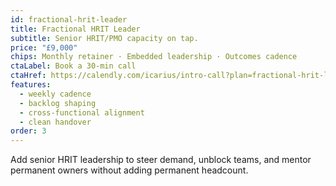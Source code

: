 ```yaml
---
id: fractional-hrit-leader
title: Fractional HRIT Leader
subtitle: Senior HRIT/PMO capacity on tap.
price: "£9,000"
chips: Monthly retainer · Embedded leadership · Outcomes cadence
ctaLabel: Book a 30-min call
ctaHref: https://calendly.com/icarius/intro-call?plan=fractional-hrit-leader
features:
  - weekly cadence
  - backlog shaping
  - cross-functional alignment
  - clean handover
order: 3
---
```


Add senior HRIT leadership to steer demand, unblock teams, and mentor permanent owners without adding permanent headcount.
